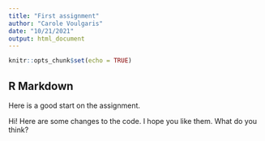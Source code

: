 ```yaml
---
title: "First assignment"
author: "Carole Voulgaris"
date: "10/21/2021"
output: html_document
---
```


```r
knitr::opts_chunk$set(echo = TRUE)
```

## R Markdown

Here is a good start on the assignment.

Hi! Here are some changes to the code. I hope you like them. What do you think?
